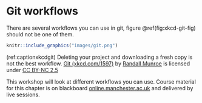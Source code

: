 # Git workflows {#flowing}

There are several workflows you can use in git, figure \@ref(fig:xkcd-git-fig) should not be one of them.

```r
knitr::include_graphics("images/git.png")
```

(ref:captionxkcdgit) Deleting your project and downloading a fresh copy is not the best workflow. [Git (xkcd.com/1597)](https://xkcd.com/1597/) by [Randall Munroe](https://en.wikipedia.org/wiki/Randall_Munroe) is licensed under [CC BY-NC 2.5](https://creativecommons.org/licenses/by-nc/2.5/)

This workshop will look at different workflows you can use. Course material for this chapter is on blackboard [online.manchester.ac.uk](https://online.manchester.ac.uk) and delivered by live sessions.


